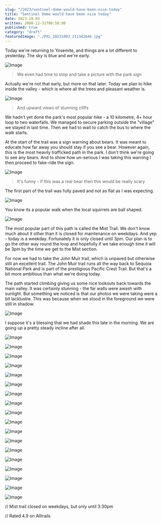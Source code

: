 ```yaml
---
slug: "/2023/sentinel-dome-would-have-been-nice-today"
title: "Sentinel Dome would have been nice today"
date: 2023-10-03
written: 2000-12-31T00:58:00
published: true
category: "draft"
featuredImage: "./PXL_20231003_211342646.jpg"
---
```


Today we're returning to Yosemite, and things are a lot different to yesterday. The sky is blue and we're early.

![Image](PXL_20231003_175042665.jpg)

> We even had time to stop and take a picture with the park sign

Actually we're not that early, but more on that later. Today we plan to hike inside the valley - which is where all the trees and pleasant weather is.

![Image](PXL_20231003_183744431.jpg)

> And upward views of stunning cliffs

We hadn't yet done the park's most popular hike - a 10 kilometre, 4+ hour loop to two waterfalls. We managed to secure parking outside the "village" we stayed in last time. Then we had to wait to catch the bus to where the walk starts.

At the start of the trail was a sign warning about bears. It was meant to educate how far away you should stay if you see a bear. However again, this is the most heavily trafficked path in the park. I don't think we're going to see any bears. And to show how un-serious I was taking this warning I then proceed to fake-ride the sign.

![Image](PXL_20231003_190302726.jpg)

> It's funny - if this was a real bear then this would be really scary

The first part of the trail was fully paved and not as flat as I was expecting.

![Image](PXL_20231003_192358612.jpg)

You know its a popular walk when the local squirrels are ball shaped.

![Image](PXL_20231003_192651980.jpg)

The most popular part of this path is called the Mist Trail. We don't know much about it other than it is closed for maintenance on weekdays. And yep - today is a weekday. Fortunately it is only closed until 3pm. Our plan is to go the other way round the loop and hopefully if we take enough time it will be 3pm by the time we get to the Mist section.

For now we had to take the John Muir trail, which is unpaved but otherwise still an excellent trail. The John Muir trail runs all the way back to Sequoia National Park and is part of the prestigious Pacific Crest Trail. But that's a bit more ambitious than what we're doing today.

The path started climbing giving us some nice lookouts back towards the main valley. It was certainly stunning - the far walls were awash with sunlight. But something we noticed is that our photos we were taking were a bit lacklustre. This was because when we stood in the foreground we were still in shadow.

![Image](PXL_20231003_200331468.jpg)

I suppose it's a blessing that we had shade this late in the morning. We are going up a pretty steady incline after all.

![Image](PXL_20231003_201648928.jpg)

![Image](PXL_20231003_201849396.jpg)

![Image](PXL_20231003_203402929.jpg)

![Image](PXL_20231003_204257613.jpg)

![Image](PXL_20231003_205554018.jpg)

![Image](PXL_20231003_205611014.jpg)

![Image](PXL_20231003_210758162.jpg)

![Image](PXL_20231003_211144449.jpg)

![Image](PXL_20231003_211342646.jpg)

![Image](PXL_20231003_213025978.jpg)

![Image](PXL_20231003_215806079.jpg)

![Image](PXL_20231003_223301755.jpg)

![Image](PXL_20231003_223738310.jpg)

![Image](PXL_20231003_223821230.jpg)

![Image](PXL_20231003_224113568.jpg)

![Image](PXL_20231003_230950014.jpg)

![Image](PXL_20231003_232906250.jpg)

![Image](PXL_20231004_002608603.jpg)

// Mist trail closed on weekdays, but only until 3:30pm

// Rated 4.9 on Alltrails
